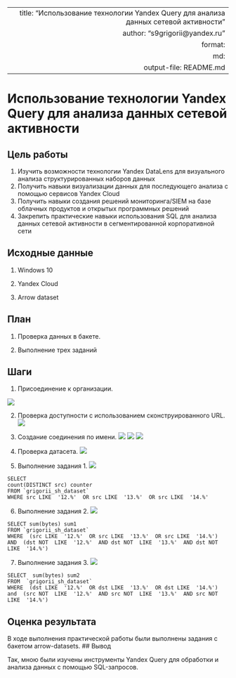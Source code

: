 
---
 title: "Использование технологии Yandex Query для анализа данных сетевой активности"
 author: "s9grigorii@yandex.ru"
 format: 
   md:
     output-file: README.md
---

# Использование технологии Yandex Query для анализа данных сетевой активности 
 
## Цель работы 
 
1. Изучить возможности технологии Yandex DataLens для визуального анализа структурированных наборов данных
2. Получить навыки визуализации данных для последующего анализа с помощью сервисов Yandex Cloud
3. Получить навыки создания решений мониторинга/SIEM на базе облачных продуктов и открытых программных решений
4. Закрепить практические навыки использования SQL для анализа данных сетевой активности в сегментированной корпоративной сети
  
## Исходные данные 
 
1.  Windows 10

2.  Yandex Cloud

3. Arrow dataset

## План

1. Проверка данных в бакете.

2. Выполнение трех заданий
 
## Шаги

1.  Присоединение к организации.

![](img/1.1.png)

2. Проверка доступности с использованием сконструированного URL.
![](img/1.png)

3. Cоздание соединения по имени.
![](img/2.png)
![](img/3.png)
![](img/4.png)

4. Проверка датасета.
![](img/6.png)
5. Выполнение задания 1.
![](img/7.png)

```
SELECT
count(DISTINCT src) counter
FROM `grigorii_sh_dataset`
WHERE src LIKE  '12.%'  OR src LIKE  '13.%'  OR src LIKE  '14.%'
```
6. Выполнение задания 2.
![](img/8.png)
```
SELECT sum(bytes) sum1
FROM `grigorii_sh_dataset`
WHERE  (src LIKE  '12.%'  OR src LIKE  '13.%'  OR src LIKE  '14.%')  AND  (dst NOT  LIKE  '12.%'  AND dst NOT  LIKE  '13.%'  AND dst NOT  LIKE  '14.%')
```
7. Выполнение задания 3.
![](img/9.png)
```
SELECT  sum(bytes) sum2
FROM  `grigorii_sh_dataset`
WHERE  (dst LIKE  '12.%'  OR dst LIKE  '13.%'  OR dst LIKE  '14.%')  and  (src NOT  LIKE  '12.%'  AND src NOT  LIKE  '13.%'  AND src NOT  LIKE  '14.%')
```

## Оценка результата
  
В ходе выполнения практической работы были выполнены задания с бакетом arrow-datasets. 
## Вывод 

Так, мною были изучены инструменты Yandex Query для обработки и анализа данных с помощью SQL-запросов.
```{r}

```
 
